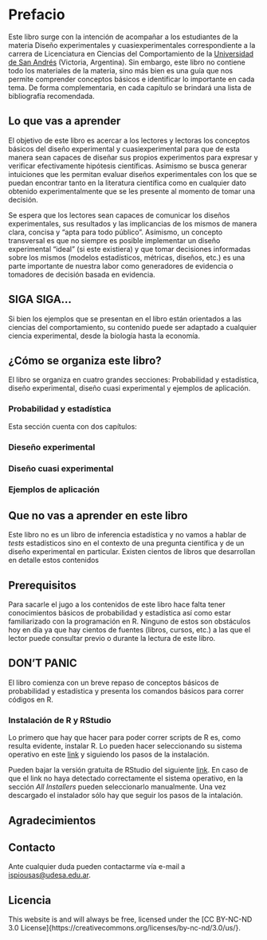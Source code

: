 # Prefacio {.unnumbered}

Este libro surge con la intención de acompañar a los estudiantes de la materia Diseño experimentales y cuasiexperimentales correspondiente a la carrera de Licenciatura en Ciencias del Comportamiento de la [Universidad de San Andrés](https://udesa.edu.ar/) (Victoria, Argentina). Sin embargo, este libro no contiene todo los materiales de la materia, sino más bien es una guía que nos permite comprender conceptos básicos e identificar lo importante en cada tema. De forma complementaria, en cada capítulo se brindará una lista de bibliografía recomendada.

## Lo que vas a aprender

El objetivo de este libro es acercar a los lectores y lectoras los conceptos básicos del diseño experimental y cuasiexperimental para que de esta manera sean capaces de diseñar sus propios experimentos para expresar y verificar efectivamente hipótesis científicas. Asimismo se busca generar intuiciones que les permitan evaluar diseños experimentales con los que se puedan encontrar tanto en la literatura científica como en cualquier dato obtenido experimentalmente que se les presente al momento de tomar una decisión.

Se espera que los lectores sean capaces de comunicar los diseños experimentales, sus resultados y las implicancias de los mismos de manera clara, concisa y "apta para todo público". Asímismo, un concepto transversal es que no siempre es posible implementar un diseño experimental "ideal" (si este existiera) y que tomar decisiones informadas sobre los mismos (modelos estadísticos, métricas, diseños, etc.) es una parte importante de nuestra labor como generadores de evidencia o tomadores de decisión basada en evidencia.

::: {.callout-tip icon="false"}
## SIGA SIGA...

Si bien los ejemplos que se presentan en el libro están orientados a las ciencias del comportamiento, su contenido puede ser adaptado a cualquier ciencia experimental, desde la biología hasta la economía.
:::

## ¿Cómo se organiza este libro?

El libro se organiza en cuatro grandes secciones: Probabilidad y estadística, diseño experimental, diseño cuasi experimental y ejemplos de aplicación.

### Probabilidad y estadística

Esta sección cuenta con dos capítulos: 

### Dieseño experimental

### Diseño cuasi experimental

### Ejemplos de aplicación

## Que no vas a aprender en este libro

Este libro no es un libro de inferencia estadística y no vamos a hablar de *tests* estadísticos sino en el contexto de una pregunta científica y de un diseño experimental en particular. Existen cientos de libros que desarrollan en detalle estos contenidos 

## Prerequisitos

Para sacarle el jugo a los contenidos de este libro hace falta tener conocimientos básicos de probabilidad y estadística así como estar familiarizado con la programación en R. Ninguno de estos son obstáculos hoy en día ya que hay cientos de fuentes (libros, cursos, etc.) a las que el lector puede consultar previo o durante la lectura de este libro.

::: {.callout-warning icon="false"}
## DON'T PANIC

El libro comienza con un breve repaso de conceptos básicos de probabilidad y estadística y presenta los comandos básicos para correr códigos en R. 
:::

### Instalación de R y RStudio

Lo primero que hay que hacer para poder correr scripts de R es, como
resulta evidente, instalar R. Lo pueden hacer seleccionando su sistema
operativo en este [link](http://mirror.fcaglp.unlp.edu.ar/CRAN/) y
siguiendo los pasos de la instalación.

Pueden bajar la versión gratuita de RStudio del siguiente
[link](https://www.rstudio.com/products/rstudio/download/#download). En
caso de que el link no haya detectado correctamente el sistema
operativo, en la sección *All Installers* pueden seleccionarlo
manualmente. Una vez descargado el instalador sólo hay que seguir los
pasos de la intalación.

## Agradecimientos

## Contacto

Ante cualquier duda pueden contactarme vía e-mail a [ispiousas\@udesa.edu.ar](mailto:ispiousas@udesa.edu.ar).

## Licencia

This website is and will always be free, licensed under the \[CC BY-NC-ND 3.0 License\]{https://creativecommons.org/licenses/by-nc-nd/3.0/us/}.
